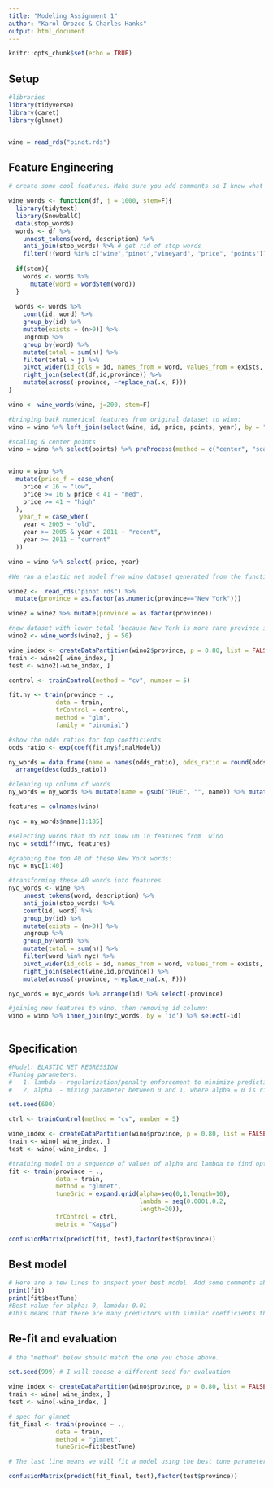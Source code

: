 ```yaml
---
title: "Modeling Assignment 1"
author: "Karol Orozco & Charles Hanks"
output: html_document
---
```


```r
knitr::opts_chunk$set(echo = TRUE)
```

## Setup

```r
#libraries
library(tidyverse)
library(caret)
library(glmnet)


wine = read_rds("pinot.rds")

```


## Feature Engineering

```r
# create some cool features. Make sure you add comments so I know what you are trying to accomplish!

wine_words <- function(df, j = 1000, stem=F){ 
  library(tidytext)
  library(SnowballC)
  data(stop_words)
  words <- df %>%
    unnest_tokens(word, description) %>%
    anti_join(stop_words) %>% # get rid of stop words
    filter(!(word %in% c("wine","pinot","vineyard", "price", "points")))
  
  if(stem){
    words <- words %>% 
      mutate(word = wordStem(word))
  }
  
  words <- words %>% 
    count(id, word) %>% 
    group_by(id) %>% 
    mutate(exists = (n>0)) %>% 
    ungroup %>% 
    group_by(word) %>% 
    mutate(total = sum(n)) %>% 
    filter(total > j) %>% 
    pivot_wider(id_cols = id, names_from = word, values_from = exists, values_fill = list(exists=0)) %>% 
    right_join(select(df,id,province)) %>% 
    mutate(across(-province, ~replace_na(.x, F)))
}

wino <- wine_words(wine, j=200, stem=F)

#bringing back numerical features from original dataset to wino:
wino = wino %>% left_join(select(wine, id, price, points, year), by = "id") 

#scaling & center points
wino = wino %>% select(points) %>% preProcess(method = c("center", "scale")) %>% predict(wino)
  

wino = wino %>% 
  mutate(price_f = case_when(
    price < 16 ~ "low",
    price >= 16 & price < 41 ~ "med",
    price >= 41 ~ "high"
  ), 
   year_f = case_when(
    year < 2005 ~ "old",
    year >= 2005 & year < 2011 ~ "recent",
    year >= 2011 ~ "current"
  ))

wino = wino %>% select(-price,-year)

#We ran a elastic net model from wino dataset generated from the function above with j = 200 and got a kappa in the .80s. However, New York was not performing well in this model. So we decided to run a separate glm model with province == New York as our response variable to gather more influential words for predicting New York:

wine2 <-  read_rds("pinot.rds") %>% 
  mutate(province = as.factor(as.numeric(province=="New_York")))

wine2 = wine2 %>% mutate(province = as.factor(province))

#new dataset with lower total (because New York is more rare province in the original pinot dataset)
wino2 <- wine_words(wine2, j = 50)

wine_index <- createDataPartition(wino2$province, p = 0.80, list = FALSE)
train <- wino2[ wine_index, ]
test <- wino2[-wine_index, ]

control <- trainControl(method = "cv", number = 5)

fit.ny <- train(province ~ .,
             data = train, 
             trControl = control,
             method = "glm",
             family = "binomial")

#show the odds ratios for top coefficients
odds_ratio <- exp(coef(fit.ny$finalModel))

ny_words = data.frame(name = names(odds_ratio), odds_ratio = round(odds_ratio,2)) %>%  
  arrange(desc(odds_ratio))

#cleaning up column of words
ny_words = ny_words %>% mutate(name = gsub("TRUE", "", name)) %>% mutate(name = gsub("`\\\\`", "", name)) %>% mutate(name = gsub("\\\\``", "", name))

features = colnames(wino)

nyc = ny_words$name[1:185]

#selecting words that do not show up in features from  wino
nyc = setdiff(nyc, features)

#grabbing the top 40 of these New York words:
nyc = nyc[1:40]

#transforming these 40 words into features 
nyc_words <- wine %>%
    unnest_tokens(word, description) %>%
    anti_join(stop_words) %>% 
    count(id, word) %>% 
    group_by(id) %>% 
    mutate(exists = (n>0)) %>% 
    ungroup %>% 
    group_by(word) %>% 
    mutate(total = sum(n)) %>% 
    filter(word %in% nyc) %>% 
    pivot_wider(id_cols = id, names_from = word, values_from = exists, values_fill = list(exists=0)) %>% 
    right_join(select(wine,id,province)) %>% 
    mutate(across(-province, ~replace_na(.x, F)))

nyc_words = nyc_words %>% arrange(id) %>% select(-province)

#joining new features to wino, then removing id column: 
wino = wino %>% inner_join(nyc_words, by = 'id') %>% select(-id)



```


## Specification

```r
#Model: ELASTIC NET REGRESSION
#Tuning parameters: 
#   1. lambda - regularization/penalty enforcement to minimize prediction error)
#   2, alpha  - mixing parameter between 0 and 1, where alpha = 0 is ridge regression, and alpha = 1 is lasso regression)

set.seed(600) 

ctrl <- trainControl(method = "cv", number = 5)

wine_index <- createDataPartition(wino$province, p = 0.80, list = FALSE)
train <- wino[ wine_index, ]
test <- wino[-wine_index, ]

#training model on a sequence of values of alpha and lambda to find optimal regularization
fit <- train(province ~ .,
             data = train, 
             method = "glmnet",
             tuneGrid = expand.grid(alpha=seq(0,1,length=10), 
                                    lambda = seq(0.0001,0.2,
                                    length=20)),
             trControl = ctrl,
             metric = "Kappa")

confusionMatrix(predict(fit, test),factor(test$province))

```

## Best model

```r
# Here are a few lines to inspect your best model. Add some comments about optimal hyperparameters.
print(fit)
print(fit$bestTune)
#Best value for alpha: 0, lambda: 0.01
#This means that there are many predictors with similar coefficients that impact the response variable, so ridge regression is more effective. 

```


## Re-fit and evaluation

```r
# the "method" below should match the one you chose above. 

set.seed(999) # I will choose a different seed for evaluation

wine_index <- createDataPartition(wino$province, p = 0.80, list = FALSE)
train <- wino[ wine_index, ]
test <- wino[-wine_index, ]

# spec for glmnet
fit_final <- train(province ~ .,
             data = train, 
             method = "glmnet",
             tuneGrid=fit$bestTune) 

# The last line means we will fit a model using the best tune parameters your CV found above.

confusionMatrix(predict(fit_final, test),factor(test$province))
```

